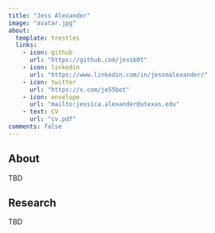 ```yaml
---
title: "Jess Alexander"
image: "avatar.jpg"
about:
  template: trestles
  links:
    - icon: github
      url: "https://github.com/jessb0t"
    - icon: linkedin
      url: "https://www.linkedin.com/in/jessmalexander/"
    - icon: twitter
      url: "https://x.com/je55bot"
    - icon: envelope
      url: "mailto:jessica.alexander@utexas.edu"
    - text: CV
      url: "cv.pdf"
comments: false
---
```


## About

TBD

## Research

TBD
